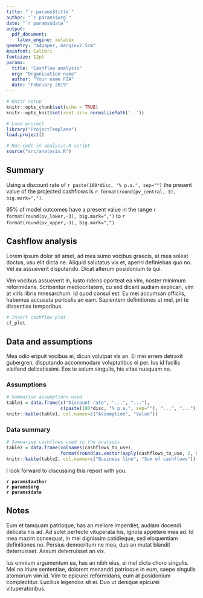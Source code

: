 ```yaml
---
title: "`r params$title`"
author: "`r params$org`"
date: "`r params$date`"
output: 
  pdf_document:
    latex_engine: xelatex
geometry: "a4paper, margin=2.5cm"
mainfont: Calibri
fontsize: 12pt
params:
  title: "Cashflow analysis"
  org: "Organisation name"
  author: "Your name FIA"
  date: "February 2019"
---
```


```r
# Knitr setup
knitr::opts_chunk$set(echo = TRUE)
knitr::opts_knit$set(root.dir= normalizePath('..'))
```

```r
# Load project
library("ProjectTemplate")
load.project()

# Run code in analysis.R script
source("src/analysis.R")
```

## Summary

Using a discount rate of `r paste(100*disc, "% p.a.", sep="")` the present value of the projected cashflows is `r format(round(pv_central,-3), big.mark=",")`.

95% of model outcomes have a present value in the range `r format(round(pv_lower,-3), big.mark=",")` to `r format(round(pv_upper,-3), big.mark=",")`.

## Cashflow analysis

Lorem ipsum dolor sit amet, ad mea sumo vocibus graecis, at mea soleat doctus, usu elit dicta ne. Aliquid salutatus vix et, aperiri definiebas quo no. Vel ea assueverit disputando. Dicat alterum posidonium te qui.

Vim vocibus assueverit in, iusto ridens oporteat ea vim, noster minimum reformidans. Scribentur mediocritatem, cu sed dicant audiam explicari, vim at viris libris mnesarchum. Id quod consul est. Eu mei accumsan officiis, habemus accusata periculis an eam. Sapientem definitiones ut mel, pri te dissentias temporibus.

```r
# Insert cashflow plot
cf_plot
```

\newpage

## Data and assumptions

Mea odio eripuit vocibus ei, dicun volutpat vis an. Ei mei errem detraxit gubergren, disputando accommodare voluptatibus ei per. Ius id facilis eleifend delicatissimi. Eos te solum singulis, his vitae nusquam no.

### Assumptions

```r
# Summarise assumptions used
table1 = data.frame(c("Discount rate", "...", "..."),
                    c(paste(100*disc, "% p.a.", sep=""), "...", "..."))
knitr::kable(table1, col.names=c("Assumption", "Value"))
```

### Data summary

```r
# Summarise cashflows used in the analysis
table2 = data.frame(colnames(cashflows_to_use),
                    format(round(as.vector(apply(cashflows_to_use, 2, sum)),-3), big.mark=","))
knitr::kable(table2, col.names=c("Business line", "Sum of cashflows"))
```

I look forward to discussing this report with you.

**`r params$author`**  
**`r params$org`**  
**`r params$date`**

## Notes

Eum et tamquam patrioque, has an meliore imperdiet, audiam docendi delicata his ad. Ad solet perfecto vituperata his, ignota appetere mea ad. Id mea mazim consequat, in mei dignissim cotidieque, sed eloquentiam definitiones no. Persius democritum ne mea, duo an mutat blandit deterruisset. Assum deterruisset an vix.

Ius omnium argumentum ea, has an nibh eius, ei mel dicta choro singulis. Mel no iriure sententiae, dolorem menandri patrioque in eum, saepe singulis atomorum vim id. Vim te epicurei reformidans, eum at posidonium complectitur. Lucilius legendos sit ei. Duo ut denique epicurei vituperatoribus.
